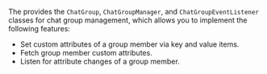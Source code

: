 <PlatformWrapper platform="react-native">

The <Vg k="CHAT_SDK"/> provides the `ChatGroup`, `ChatGroupManager`, and `ChatGroupEventListener` classes for chat group management, which allows you to implement the following features:

- Set custom attributes of a group member via key and value items.
- Fetch group member custom attributes.
- Listen for attribute changes of a group member.

</PlatformWrapper>